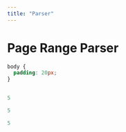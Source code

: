 ```yaml
---
title: "Parser"
---
```

 
# Page Range Parser
 
<Playground preset="sjs-daisyui">

```css styles.css hidden
body {
  padding: 20px;
}
```
```js index.js file=out/demos/parser/fullLinkJS.dest/main.js hidden
```

```scala App.scala file=demos/parser/src/parser/App.scala active
5
```

```scala Parser.scala file=demos/parser/src/parser/Parser.scala
5
```

```scala ParserTests.scala file=demos/parser/test/src/ParserTests.scala
5
```

```html index.html hidden
```

</Playground>
